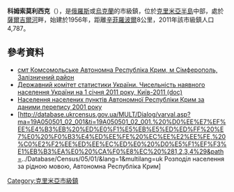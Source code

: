 {{No footnotes|time=2015-09-16T14:57:16+00:00}}
'''科姆索莫利西克'''（{{lang-ru|Комсомольское}}），是[[俄羅斯|俄羅斯]]或[[烏克蘭|烏克蘭]]的市級鎮，位於[[克里米亞半島|克里米亞半島]]中部，處於[[薩爾吉爾河|薩爾吉爾河]]畔，始建於1956年，距離[[辛菲羅波爾|辛菲羅波爾]]8公里，2011年該市級鎮人口4,787。

==參考資料==
*[http://gska2.rada.gov.ua/pls/z7502/A005?rdat1=17.02.2009&rf7571=1190 смт Комсомольське Автономна Республіка Крим, м Сімферополь, Залізничний район]{{dead link|date=2018年1月 |bot=InternetArchiveBot |fix-attempted=yes }}
*[https://web.archive.org/web/20121010205321/http://stat6.stat.lviv.ua/PXWEB2007/ukr/publ/2011/chnas.zip Державний комітет статистики України. Чисельність наявного населення України на 1 січня 2011 року, Київ-2011 (doc)]
*[http://pop-stat.mashke.org/ukraine-census-2001/avtonomna_respublika_krym.htm Населення населених пунктів Автономної Республіки Крим за даними перепису 2001 року] {{WebCite|url=https://www.webcitation.org/6SPSk0MOk?url=http://pop-stat.mashke.org/ukraine-census-2001/avtonomna_respublika_krym.htm |date=20140907121619 |dateformat=iso }}
*[http://database.ukrcensus.gov.ua/MULT/Dialog/varval.asp?ma=19A050501_02_001&ti=19A050501_02_001.%20%D0%EE%E7%EF%EE%E4%B3%EB%20%ED%E0%F1%E5%EB%E5%ED%ED%FF%20%E7%E0%20%F0%B3%E4%ED%EE%FE%20%EC%EE%E2%EE%FE,%20%C0%E2%F2%EE%ED%EE%EC%ED%E0%20%D0%E5%F1%EF%F3%E1%EB%B3%EA%E0%20%CA%F0%E8%EC%20%281,2,3,4%29&path=../Database/Census/05/01/&lang=1&multilang=uk Розподіл населення за рідною мовою, Автономна Республіка Крим] {{WebCite|url=https://www.webcitation.org/6HeeVATJt?url=http://database.ukrcensus.gov.ua/MULT/Dialog/varval.asp?ma=19A050501_02_001 |date=20130626032637 |dateformat=iso }}

{{coord|45|1|10|N|34|1|46|E|scale:30000|display=title}}

{{DEFAULTSORT:Комсомольське}}
[[Category:克里米亞市級鎮|Category:克里米亞市級鎮]]


{{Crimea-geo-stub}}